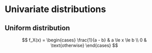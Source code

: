 # Univariate distributions 

## Uniform distribution 

$$
f_X(x) = 
\begin{cases}
\frac{1}{a - b} & a \le x \le b \\
0  & \text{otherwise}
\end{cases}
$$